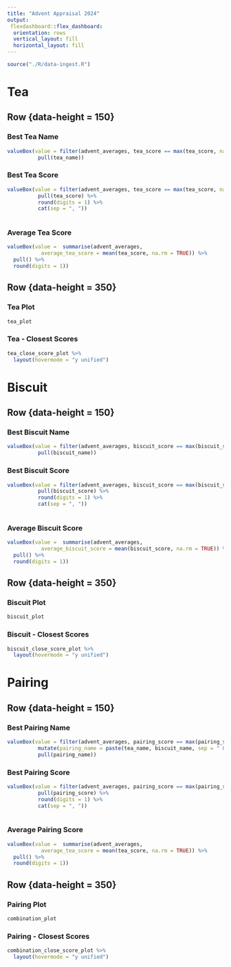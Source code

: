 ```yaml
---
title: "Advent Appraisal 2024"
output: 
 flexdashboard::flex_dashboard:
  orientation: rows
  vertical_layout: fill
  horizontal_layout: fill
---
```

 
```r

source("./R/data-ingest.R")

```

Tea
=================================================================

Row {data-height = 150}
------------------------------------------------------------------

### Best Tea Name {.value-box}

```r

valueBox(value = filter(advent_averages, tea_score == max(tea_score, na.rm = TRUE)) %>% 
          pull(tea_name))

```

### Best Tea Score {.value-box}

```r

valueBox(value = filter(advent_averages, tea_score == max(tea_score, na.rm = TRUE)) %>% 
          pull(tea_score) %>%
          round(digits = 1) %>% 
          cat(sep = ", ")) 
  
```

### Average Tea Score {.value-box}

```r

valueBox(value =  summarise(advent_averages, 
           average_tea_score = mean(tea_score, na.rm = TRUE)) %>% 
  pull() %>% 
  round(digits = 1))

```

Row {data-height = 350}
------------------------------------------------------------------

### Tea Plot

```r

tea_plot

```

### Tea - Closest Scores

```r

tea_close_score_plot %>% 
  layout(hovermode = "y unified")

```


Biscuit
=================================================================

Row {data-height = 150}
------------------------------------------------------------------

### Best Biscuit Name {.value-box}

```r

valueBox(value = filter(advent_averages, biscuit_score == max(biscuit_score, na.rm = TRUE)) %>% 
          pull(biscuit_name))

```

### Best Biscuit Score {.value-box}

```r

valueBox(value = filter(advent_averages, biscuit_score == max(biscuit_score, na.rm = TRUE)) %>% 
          pull(biscuit_score) %>%
          round(digits = 1) %>% 
          cat(sep = ", ")) 
  
```

### Average Biscuit Score {.value-box}

```r

valueBox(value =  summarise(advent_averages, 
           average_biscuit_score = mean(biscuit_score, na.rm = TRUE)) %>% 
  pull() %>% 
  round(digits = 1))

```

Row {data-height = 350}
------------------------------------------------------------------

### Biscuit Plot

```r

biscuit_plot

```

### Biscuit - Closest Scores

```r

biscuit_close_score_plot %>% 
  layout(hovermode = "y unified")

```

Pairing
=================================================================

Row {data-height = 150}
------------------------------------------------------------------

### Best Pairing Name {.value-box}

```r

valueBox(value = filter(advent_averages, pairing_score == max(pairing_score, na.rm = TRUE)) %>% 
          mutate(pairing_name = paste(tea_name, biscuit_name, sep = " & ")) %>% 
          pull(pairing_name))

```

### Best Pairing Score {.value-box}

```r

valueBox(value = filter(advent_averages, pairing_score == max(pairing_score, na.rm = TRUE)) %>% 
          pull(pairing_score) %>%
          round(digits = 1) %>% 
          cat(sep = ", ")) 
  
```

### Average Pairing Score {.value-box}

```r

valueBox(value =  summarise(advent_averages, 
           average_tea_score = mean(tea_score, na.rm = TRUE)) %>% 
  pull() %>% 
  round(digits = 1))

```

Row {data-height = 350}
------------------------------------------------------------------

### Pairing Plot

```r

combination_plot

```

### Pairing - Closest Scores

```r

combination_close_score_plot %>% 
  layout(hovermode = "y unified")

```
